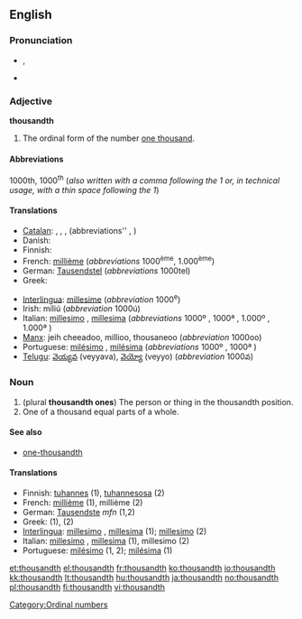 ==English==

===Pronunciation===
* {{IPA|/ˈθaʊznθ/}}, {{SAMPA|/"TaUznT/}}
* {{hyphenation|thou|sandth}}

===Adjective===
'''thousandth'''

# The ordinal form of the number [[thousand|one thousand]].

====Abbreviations====
1000th, 1000<sup>th</sup> (''also written with a comma following the 1 or, in technical usage, with a thin space following the 1'')

====Translations====
{{trans-top|ordinal form of 1000}}
* [[Catalan]]: {{t-|ca|mil·lèsim|m}},  {{t-|ca|mil·lèsima|f}},  {{t-|ca|milè|m}},  {{t-|ca|milena|f}} (abbreviations''  {{t-|ca|1000è|m}},  {{t-|ca|1000a|f}})
* Danish: {{t-|da|tusinde}}
* Finnish: {{t+|fi|tuhannes}}
* French: [[millième]] (''abbreviations'' 1000<sup>ème</sup>, 1.000<sup>ème</sup>)
* German: [[Tausendstel]] (''abbreviations'' 1000tel)
* Greek: {{t|el|χιλιοστός}}
{{trans-mid}}
* [[Interlingua]]: [[millesime]] (''abbreviation'' 1000<sup>e</sup>)
* Irish: míliú (''abbreviation'' 1000ú)
* Italian: [[millesimo]] {{m}}, [[millesima]] {{f}} (''abbreviations'' 1000º {{m}}, 1000ª {{f}}, 1.000º {{m}}, 1.000ª {{f}})
* [[Manx]]: jeih cheeadoo, millioo, thousaneoo (''abbreviation'' 1000oo)
* Portuguese: [[milésimo]] {{m}}, [[milésima]] {{f}} (''abbreviations'' 1000º {{m}}, 1000ª {{f}})
* [[Telugu]]: [[వెయ్యవ]] (veyyava), [[వెయ్యో]] (veyyo) (''abbreviation'' 1000వ)
{{trans-bottom}}

===Noun===
{{en-noun}}

# (plural '''thousandth ones''') The person or thing in the thousandth position.
# One of a thousand equal parts of a whole.

====See also====
* [[one-thousandth]]

====Translations====
* Finnish: [[tuhannes]] (1), [[tuhannesosa]] (2)
* French: [[millième]] {{m|f}} (1), millième {{m}} (2)
* German: [[Tausendste]] ''mfn'' (1,2)
* Greek: {{t|el|χιλιοστός}} (1), {{t|el|χιλιοστό|n}} (2)
* [[Interlingua]]: [[millesimo]] {{m}}, [[millesima]] {{f}} (1); [[millesimo]] (2)
* Italian: [[millesimo]] {{m}}, [[millesima]] {{f}} (1), millesimo {{m}} (2)
* Portuguese: [[milésimo]] {{m}} (1, 2); [[milésima]] {{f}} (1)

[[Category:Ordinal numbers]]

[[et:thousandth]]
[[el:thousandth]]
[[fr:thousandth]]
[[ko:thousandth]]
[[io:thousandth]]
[[kk:thousandth]]
[[lt:thousandth]]
[[hu:thousandth]]
[[ja:thousandth]]
[[no:thousandth]]
[[pl:thousandth]]
[[fi:thousandth]]
[[vi:thousandth]]